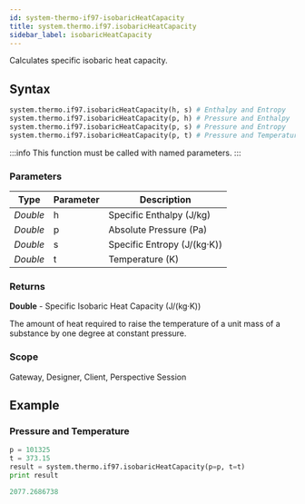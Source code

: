 ```yaml
---
id: system-thermo-if97-isobaricHeatCapacity
title: system.thermo.if97.isobaricHeatCapacity
sidebar_label: isobaricHeatCapacity
---
```


Calculates specific isobaric heat capacity.

## Syntax

```python
system.thermo.if97.isobaricHeatCapacity(h, s) # Enthalpy and Entropy
system.thermo.if97.isobaricHeatCapacity(p, h) # Pressure and Enthalpy
system.thermo.if97.isobaricHeatCapacity(p, s) # Pressure and Entropy
system.thermo.if97.isobaricHeatCapacity(p, t) # Pressure and Temperature
```

:::info
This function must be called with named parameters.
:::

### Parameters

<APITable>

| Type     | Parameter | Description                     |
| -------- | --------- | ------------------------------- |
| _Double_ | h         | Specific Enthalpy (J/kg)        |
| _Double_ | p         | Absolute Pressure (Pa)          |
| _Double_ | s         | Specific Entropy (J/(kg·K))     |
| _Double_ | t         | Temperature (K)                |

</APITable>

### Returns
__Double__ - Specific Isobaric Heat Capacity (J/(kg·K))

The amount of heat required to raise the temperature of a unit mass of a substance by one degree at constant pressure.

### Scope
Gateway, Designer, Client, Perspective Session

## Example

### Pressure and Temperature
```python
p = 101325
t = 373.15
result = system.thermo.if97.isobaricHeatCapacity(p=p, t=t)
print result
```

```python title="Result"
2077.2686738
```